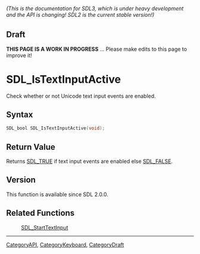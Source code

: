 ====== (This is the documentation for SDL3, which is under heavy development and the API is changing! SDL2 is the current stable version!) ======

== Draft ==

'''THIS PAGE IS A WORK IN PROGRESS''' ... Please make edits to this page to improve it!



<!-- #*^*^*^*^*See https://wiki.libsdl.org/SGFunctions for details on editing this page*^*^*^*^* -->
= SDL_IsTextInputActive =

Check whether or not Unicode text input events are enabled.

== Syntax ==

<syntaxhighlight lang='c'>
SDL_bool SDL_IsTextInputActive(void);
</syntaxhighlight>

== Return Value ==

Returns [[SDL_TRUE]] if text input events are enabled else [[SDL_FALSE]].

== Version ==

This function is available since SDL 2.0.0.

== Related Functions ==

:[[SDL_StartTextInput]]

----
[[CategoryAPI]], [[CategoryKeyboard]], [[CategoryDraft]]
<!-- #See the Style Guide for instructions on editing the footer. -->


